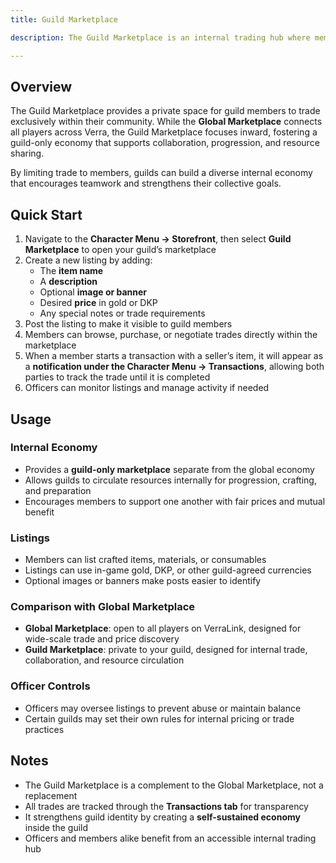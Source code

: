 ```yaml
---
title: Guild Marketplace

description: The Guild Marketplace is an internal trading hub where members can buy, sell, and exchange items within their guild, creating a self-sustained economy.

---
```


## Overview
The Guild Marketplace provides a private space for guild members to trade exclusively within their community. While the **Global Marketplace** connects all players across Verra, the Guild Marketplace focuses inward, fostering a guild-only economy that supports collaboration, progression, and resource sharing.  

By limiting trade to members, guilds can build a diverse internal economy that encourages teamwork and strengthens their collective goals.

## Quick Start

1. Navigate to the **Character Menu → Storefront**, then select **Guild Marketplace** to open your guild’s marketplace  
2. Create a new listing by adding:  
   - The **item name**  
   - A **description**  
   - Optional **image or banner**  
   - Desired **price** in gold or DKP  
   - Any special notes or trade requirements  
3. Post the listing to make it visible to guild members  
4. Members can browse, purchase, or negotiate trades directly within the marketplace  
5. When a member starts a transaction with a seller’s item, it will appear as a **notification under the Character Menu → Transactions**, allowing both parties to track the trade until it is completed  
6. Officers can monitor listings and manage activity if needed  

## Usage

### Internal Economy
- Provides a **guild-only marketplace** separate from the global economy  
- Allows guilds to circulate resources internally for progression, crafting, and preparation  
- Encourages members to support one another with fair prices and mutual benefit  

### Listings
- Members can list crafted items, materials, or consumables  
- Listings can use in-game gold, DKP, or other guild-agreed currencies  
- Optional images or banners make posts easier to identify  

### Comparison with Global Marketplace
- **Global Marketplace**: open to all players on VerraLink, designed for wide-scale trade and price discovery  
- **Guild Marketplace**: private to your guild, designed for internal trade, collaboration, and resource circulation  

### Officer Controls
- Officers may oversee listings to prevent abuse or maintain balance  
- Certain guilds may set their own rules for internal pricing or trade practices  

## Notes
- The Guild Marketplace is a complement to the Global Marketplace, not a replacement  
- All trades are tracked through the **Transactions tab** for transparency  
- It strengthens guild identity by creating a **self-sustained economy** inside the guild  
- Officers and members alike benefit from an accessible internal trading hub  
